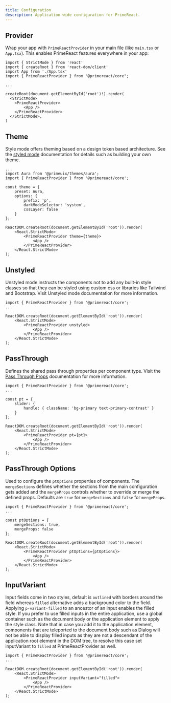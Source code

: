 ```yaml
---
title: Configuration
description: Application wide configuration for PrimeReact.
---
```


## Provider

Wrap your app with `PrimeReactProvider` in your main file (like `main.tsx` or `App.tsx`). This enables PrimeReact features everywhere in your app:

```tsx showLineNumbers {10, 12}
import { StrictMode } from 'react'
import { createRoot } from 'react-dom/client'
import App from './App.tsx'
import { PrimeReactProvider } from "@primereact/core";

...

createRoot(document.getElementById('root')!).render(
  <StrictMode>
    <PrimeReactProvider>
        <App />
    </PrimeReactProvider>
  </StrictMode>,
)

```

## Theme

Style mode offers theming based on a design token based architecture. See the [styled mode](/docs/theming/styled) documentation for details such as building your own theme.

```tsx full showLineNumbers {2,5-12,16}
...
import Aura from '@primeuix/themes/aura';
import { PrimeReactProvider } from '@primereact/core';

const theme = {
    preset: Aura,
    options: {
        prefix: 'p',
        darkModeSelector: 'system',
        cssLayer: false
    }
};

ReactDOM.createRoot(document.getElementById('root')).render(
    <React.StrictMode>
        <PrimeReactProvider theme={theme}>
            <App />
        </PrimeReactProvider>
    </React.StrictMode>
);
```

## Unstyled

Unstyled mode instructs the components not to add any built-in style classes so that they can be styled using custom css or libraries like Tailwind and Bootstrap. Visit Unstyled mode documentation for more information.

```tsx showLineNumbers {6}
import { PrimeReactProvider } from '@primereact/core';
...

ReactDOM.createRoot(document.getElementById('root')).render(
    <React.StrictMode>
        <PrimeReactProvider unstyled>
            <App />
        </PrimeReactProvider>
    </React.StrictMode>
);
```

## PassThrough

Defines the shared pass through properties per component type. Visit the [Pass Through Props](/docs/passthrough) documentation for more information.

```tsx showLineNumbers {4-8,12}
import { PrimeReactProvider } from '@primereact/core';
...

const pt = {
    slider: {
        handle: { className: 'bg-primary text-primary-contrast' }
    }
};

ReactDOM.createRoot(document.getElementById('root')).render(
    <React.StrictMode>
        <PrimeReactProvider pt={pt}>
            <App />
        </PrimeReactProvider>
    </React.StrictMode>
);
```

## PassThrough Options

Used to configure the `ptOptions` properties of components. The `mergeSections` defines whether the sections from the main configuration gets added and the `mergeProps` controls whether to override or merge the defined props.
Defaults are `true` for `mergeSections` and `false` for `mergeProps`.

```tsx showLineNumbers {4-7,11}
import { PrimeReactProvider } from '@primereact/core';
...

const ptOptions = {
    mergeSections: true,
    mergeProps: false
};

ReactDOM.createRoot(document.getElementById('root')).render(
    <React.StrictMode>
        <PrimeReactProvider ptOptions={ptOptions}>
            <App />
        </PrimeReactProvider>
    </React.StrictMode>
);
```

## InputVariant

Input fields come in two styles, default is `outlined` with borders around the field whereas `filled` alternative adds a background color to the field.
Applying `p-variant-filled` to an ancestor of an input enables the filled style. If you prefer to use filled inputs in the entire application, use a global container such as the document body or the application element to apply the style class.
Note that in case you add it to the application element, components that are teleported to the document body such as Dialog will not be able to display filled inputs as they are not a descendant of the application root element in the DOM tree,
to resolve this case set inputVariant to `filled` at PrimeReactProvider as well.

```tsx showLineNumbers {6}
import { PrimeReactProvider } from '@primereact/core';
...

ReactDOM.createRoot(document.getElementById('root')).render(
    <React.StrictMode>
        <PrimeReactProvider inputVariant="filled">
            <App />
        </PrimeReactProvider>
    </React.StrictMode>
);
```
